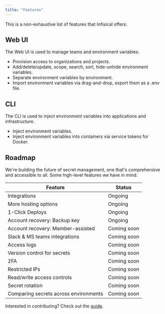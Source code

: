 ```yaml
---
title: "Features"
---
```


This is a non-exhaustive list of features that Infisical offers:

## Web UI

The Web UI is used to manage teams and environment variables.

- Provision access to organizations and projects.
- Add/delete/update, scope, search, sort, hide-unhide environment variables.
- Separate environment variables by environment.
- Import environment variables via drag-and-drop, export them as a .env file.

## CLI

The CLI is used to inject environment variables into applications and infrastructure.

- Inject environment variables.
- Inject environment variables into containers via service tokens for Docker.

## Roadmap

We're building the future of secret management, one that's comprehensive and accessible to all. Some high-level features we have in mind:

| Feature                               | Status      |
| ------------------------------------- | ----------- |
| Integrations                          | Ongoing     |
| More hosting options                  | Ongoing     |
| 1-Click Deploys                       | Ongoing     |
| Account recovery: Backup key          | Ongoing     |
| Account recovery: Member-assisted     | Coming soon |
| Slack & MS teams integrations         | Coming soon |
| Access logs                           | Coming soon |
| Version control for secrets           | Coming soon |
| 2FA                                   | Coming soon |
| Restricted IPs                        | Coming soon |
| Read/write access controls            | Coming soon |
| Secret rotation                       | Coming soon |
| Comparing secrets across environments | Coming soon |

Interested in contributing? Check out the [guide](/contributing/overview).
